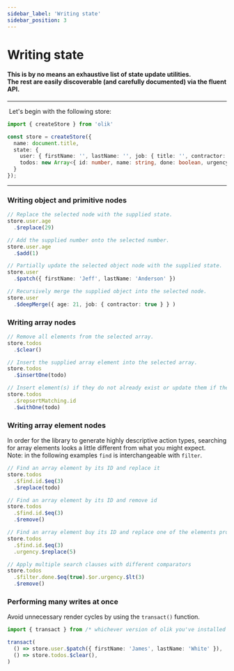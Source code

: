 ```yaml
---
sidebar_label: 'Writing state'
sidebar_position: 3
---
```


# Writing state

#### This is by no means an exhaustive list of state update utilities.<br/>The rest are easily discoverable (and carefully documented) via the fluent API.

---

<div className="lets-begin">
  <img/> Let's begin with the following store:
</div>

```ts
import { createStore } from 'olik'

const store = createStore({
  name: document.title,
  state: {
    user: { firstName: '', lastName: '', job: { title: '', contractor: false } },
    todos: new Array<{ id: number, name: string, done: boolean, urgency: number }>(),
  }
});
```

---

### Writing **object and primitive** nodes
```ts
// Replace the selected node with the supplied state.
store.user.age
  .$replace(29)

// Add the supplied number onto the selected number.
store.user.age
  .$add(1)

// Partially update the selected object node with the supplied state.
store.user
  .$patch({ firstName: 'Jeff', lastName: 'Anderson' })

// Recursively merge the supplied object into the selected node.
store.user
  .$deepMerge({ age: 21, job: { contractor: true } } )
```

### Writing **array** nodes
```ts
// Remove all elements from the selected array.
store.todos
  .$clear()

// Insert the supplied array element into the selected array.
store.todos
  .$insertOne(todo)

// Insert element(s) if they do not already exist or update them if they do
store.todos
  .$repsertMatching.id
  .$withOne(todo)
```


### Writing **array element** nodes
In order for the library to generate highly descriptive action types, searching for array elements looks a little different from what you might expect.<br/>
Note: in the following examples `find` is interchangeable with `filter`.  

```ts
// Find an array element by its ID and replace it
store.todos
  .$find.id.$eq(3)
  .$replace(todo)

// Find an array element by its ID and remove id
store.todos
  .$find.id.$eq(3)
  .$remove()

// Find an array element buy its ID and replace one of the elements properties
store.todos
  .$find.id.$eq(3)
  .urgency.$replace(5)

// Apply multiple search clauses with different comparators
store.todos
  .$filter.done.$eq(true).$or.urgency.$lt(3)
  .$remove()
```

### Performing **many writes** at once
Avoid unnecessary render cycles by using the `transact()` function.
```ts
import { transact } from /* whichever version of olik you've installed */

transact(
  () => store.user.$patch({ firstName: 'James', lastName: 'White' }),
  () => store.todos.$clear(),
)
```